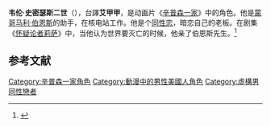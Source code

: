 {{noteTA
|G1=Simpsons
}}
{{Simpsons character
|name=韦伦·史密瑟斯
|image=<!-- 檔案不存在 [[File:Waylon_Smithers.png|222px]] -->
|gender=[[男性|男性]]
|job=[[蒙哥马利·伯恩斯|蒙哥马利·伯恩斯]]的助手
|hair=棕色
|relatives=父亲：[[韦伦·史密瑟斯一世|韦伦·史密瑟斯一世]]
|appearance= “[[Simpsons_Roasting_on_an_Open_Fire|Simpsons Roasting on an Open Fire]]”
|voiceactor=[[哈里·希勒|哈里·希勒]](美)/[[吳文民|吳文民]](台)<!--Harry Shearer-->
}}
'''韦伦·史密瑟斯二世'''（{{lang-en|'''Waylon Smithers Jr.'''}}），台譯'''艾甲甲'''，是动画片《[[辛普森一家|辛普森一家]]》中的角色。他是[[蒙哥马利·伯恩斯|蒙哥马利·伯恩斯]]的助手，在核电站工作。他是个[[同性恋|同性恋]]，暗恋自己的老板。在剧集《[[怀疑论者莉萨|怀疑论者莉萨]]》中，当他认为世界要灭亡的时候，他亲了伯恩斯先生。<ref>{{cite episode |title=Lisa the Skeptic|episodelink=:en:Lisa the Skeptic|series=《辛普森一家》 |serieslink=The Simpsons |credits= |network=福克斯电视台 |airdate= |season=09 |number=08 }}</ref>

==参考文献==
{{reflist}}

{{simpsons characters}}
{{DEFAULTSORT:Smithers, Waylon}}
[[Category:辛普森一家角色|Category:辛普森一家角色]]
[[Category:動漫中的男性美國人角色|Category:動漫中的男性美國人角色]]
[[Category:虛構男同性戀者|Category:虛構男同性戀者]]

{{simpsons-stub}}